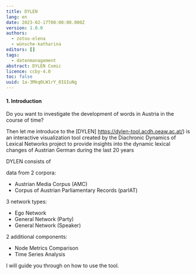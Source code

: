 ```yaml
---
title: DYLEN
lang: en
date: 2023-02-17T00:00:00.000Z
version: 1.0.0
authors:
  - zotou-elena
  - wünsche-katharina
editors: []
tags:
  - datenmanagement
abstract: DYLEN Comic
licence: ccby-4.0
toc: false
uuid: 1a-3Mkq0LW1rY_0IGIuNg
---
```

#### 1. Introduction

Do you want to investigate the development of words in Austria in the course of time? 

Then let me introduce to the [DYLEN] https://dylen-tool.acdh.oeaw.ac.at/) is an interactive visualization tool created by the Diachronic Dynamics of Lexical Networks project to provide insights into the dynamic lexical changes of Austrian German during the last 20 years

DYLEN consists of 

data from 2 corpora:

- Austrian Media Corpus (AMC)
- Corpus of Austrian Parliamentary Records (parlAT) 

3 network types:

- Ego Network
- General Network (Party) 
- General Network (Speaker)

2 additional components:

- Node Metrics Comparison
- Time Series Analysis
     

I will guide you through on how to use the tool.